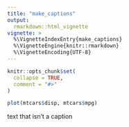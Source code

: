 ```yaml
---
title: "make_captions"
output: 
  rmarkdown::html_vignette
vignette: >
  %\VignetteIndexEntry{make_captions}
  %\VignetteEngine{knitr::rmarkdown}
  %\VignetteEncoding{UTF-8}
---
```


```r
knitr::opts_chunk$set(
  collapse = TRUE,
  comment = "#>"
)
```
<!-- set font blue and bold for captions -->
<style>
.caption{
color: #3399ff; font-weight: bold;
}
</style>


```r
plot(mtcars$disp, mtcars$mpg)
```

text that isn't a caption
